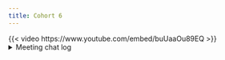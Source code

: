 ```yaml
---
title: Cohort 6
---
```

{{< video https://www.youtube.com/embed/buUaaOu89EQ >}}
<details>
<summary> Meeting chat log </summary>
```
00:08:41	Arthur Shaw:	Hello, everyone!
00:21:31	Federica Gazzelloni:	?walk: Apply a function to each element of a list or atomic vector
00:23:15	Federica Gazzelloni:	?caller_env: Get properties of the current or caller frame
00:24:56	Trevin:	purrr::walk(x, function(x, ce, ace = rlang::caller_env()) {
  .ce <- rlang::caller_env()
  message("Internal: ")
  print(.ce)
  message("Argument: ")
  print(ace)
  message("External: ")
  print(ce)
  message("Internal: ",paste0(ls(.ce), collapse = "\n"))
  message("Argument: ",paste0(ls(ace), collapse = "\n"))
  message("External: ",paste0(ls(ce), collapse = "\n"))
}, ce = rlang::caller_env())
00:29:39	Federica Gazzelloni:	??iwalk: Apply a function to each element of a vector, and its index
00:35:30	Arthur Shaw:	https://magrittr.tidyverse.org/reference/tee.html
00:36:05	Federica Gazzelloni:	?`%T>%`
00:46:59	Trevin:	?eval
01:06:03	Federica Gazzelloni:	https://cran.r-project.org/web/packages/withr/index.html
01:09:21	Federica Gazzelloni:	https://github.com/r-lib/withr
01:10:38	Trevin:	I'm okay if we meet next week
01:10:53	Oluwafemi Oyedele:	I am ok with next week
```
</details>
